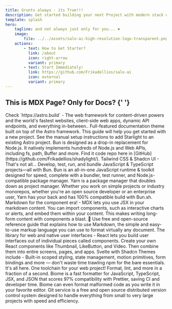```yaml
---
title: Grunts always - its True!!!
description: Get started building your next Project with modern stack of technologies and future design system!
template: splash
hero:
    tagline: and not always just only for you... ❤
    image:
        file: ../../assets/salo-ai-high-resolution-logo-transparent.png
    actions:
        - text: How to Get Starter?
          link: /about
          icon: right-arrow
          variant: primary
        - text: Start Immediately!
          link: https://github.com/Frikadellios/salo-ai
          icon: external
          variant: primary
---
```



## This is MDX Page? Only for Docs? {' '}

<CardGrid stagger>
    <Card title="Astro" icon="astro">
        Check `https://astro.build` - The web framework for content-driven powers and the world's fastest websites, client-side web apps, dynamic API endpoints, and everything in-between..
    </Card>
    <Card title="Starlight" icon="starlight">
         Full-featured documentation theme built on top of the Astro framework. This guide will help you get started with a new project. See the manual setup instructions to add Starlight to an existing Astro project.
    </Card>
    <Card title="Bun in runtime!" icon="bun">
        Bun is designed as a drop-in replacement for Node.js. It natively implements hundreds of Node.js and Web APIs, including fs, path, Buffer and more.
    </Card>
    <Card title="GitHub" icon="seti:github">
        Find it code repo here in [GitHub](https://github.com/Frikadellios/shadylight/).
    </Card>
</CardGrid>


<Card title="Technologies? - Check this out... ❤">    
Tailwind CSS & Shadcn UI - That's not all...
</Card>

<CardGrid>
  <Card title="Bun - is a fast JavaScript" icon="bun">
  Develop, test, run, and bundle JavaScript & TypeScript projects—all with Bun. Bun is an all-in-one JavaScript runtime & toolkit designed for speed, complete with a bundler, test runner, and Node.js-compatible package manager.
  </Card>
  <Card title="Yarn - Safe and stable!" icon="seti:yarn">
  Yarn is a package manager that doubles down as project manager. Whether you work on simple projects or industry monorepos, whether you're an open source developer or an enterprise user, Yarn has your back and has 100% compatible build with Bun.sh. 
  </Card>
    <Card title="MDX" icon="mdx">
    Markdown for the component era! - MDX lets you use JSX in your markdown content. You can import components, such as interactive charts or alerts, and embed them within your content. This makes writing long-form content with components a blast. 🚀
  </Card>

  <Card title="Markdown" icon="seti:markdown">
  Use free and open-source reference guide that explains how to use Markdown, the simple and easy-to-use markup language you can use to format virtually any document.
  </Card>
   <Card title="React" icon="seti:react">
   The library for web and native user interfaces - React lets you build user interfaces out of individual pieces called components. Create your own React components like Thumbnail, LikeButton, and Video. Then combine them into entire screens, pages, and apps.
  </Card>
  <Card title="Svelte" icon="seti:svelte">
   Svelte with Shadcn Themes include - Built-in scoped styling, state management, motion primitives, form bindings and more — don't waste time trawling npm for the bare essentials. It's all here.
  </Card>
    <Card title="Biomejs" icon="biome">
    One toolchain for your web project! Format, lint, and more in a fraction of a second. Biome is a fast formatter for JavaScript, TypeScript, JSX, and JSON that scores 97% compatibility with Prettier, saving CI and developer time. Biome can even format malformed code as you write it in your favorite editor.
  </Card>
   <Card title="Git" icon="seti:git">
   Git service is a free and open source distributed version control system designed to handle everything from small to very large projects with speed and efficiency.
  </Card>
</CardGrid>
